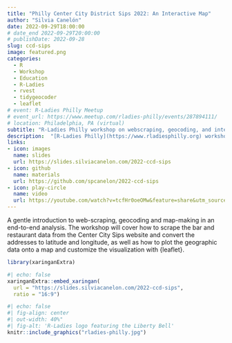 ```yaml
---
title: "Philly Center City District Sips 2022: An Interactive Map"
author: "Silvia Canelón"
date: 2022-09-29T18:00:00
# date_end 2022-09-29T20:00:00
# publishDate: 2022-09-28
slug: ccd-sips
image: featured.png
categories:
  - R
  - Workshop
  - Education
  - R-Ladies
  - rvest
  - tidygeocoder
  - leaflet
# event: R-Ladies Philly Meetup
# event_url: https://www.meetup.com/rladies-philly/events/287894111/
# location: Philadelphia, PA (virtual)
subtitle: "R-Ladies Philly workshop on webscraping, geocoding, and interactive map-making"
description:  "[R-Ladies Philly](https://www.rladiesphilly.org) workshop on webscraping, geocoding, and interactive map-making"
links:
- icon: images
  name: slides
  url: https://slides.silviacanelon.com/2022-ccd-sips
- icon: github
  name: materials
  url: https://github.com/spcanelon/2022-ccd-sips
- icon: play-circle
  name: video
  url: https://youtube.com/watch?v=tcfHr0oeOMw&feature=share&utm_source=EKLEiJECCKjOmKnC5IiRIQ
---
```


A gentle introduction to web-scraping, geocoding and map-making in an end-to-end analysis. The workshop will cover how to scrape the bar and restaurant data from the Center City Sips website and convert the addresses to latitude and longitude, as well as how to plot the geographic data onto a map and customize the visualization with {leaflet}. 

```r
library(xaringanExtra)
```

```r
#| echo: false
xaringanExtra::embed_xaringan(
  url = "https://slides.silviacanelon.com/2022-ccd-sips",
  ratio = "16:9")
```


```r
#| echo: false
#| fig-align: center
#| out-width: 40%"
#| fig-alt: 'R-Ladies logo featuring the Liberty Bell'
knitr::include_graphics("rladies-philly.jpg")
```
